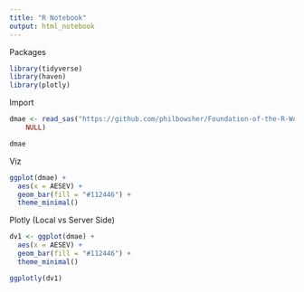 ```yaml
---
title: "R Notebook"
output: html_notebook
---
```


Packages
```r
library(tidyverse)
library(haven)
library(plotly)
```

Import
```r
dmae <- read_sas("https://github.com/philbowsher/Foundation-of-the-R-Workflow-workshop-2019-09-06/raw/master/Examples/data/dmae.sas7bdat", 
    NULL)

dmae
```

Viz
```r
ggplot(dmae) +
  aes(x = AESEV) +
  geom_bar(fill = "#112446") +
  theme_minimal()
```

Plotly (Local vs Server Side)
```r
dv1 <- ggplot(dmae) +
  aes(x = AESEV) +
  geom_bar(fill = "#112446") +
  theme_minimal()

ggplotly(dv1)

```

